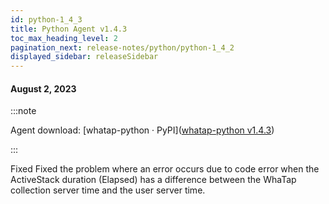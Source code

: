 ```yaml
---
id: python-1_4_3
title: Python Agent v1.4.3
toc_max_heading_level: 2
pagination_next: release-notes/python/python-1_4_2
displayed_sidebar: releaseSidebar
---
```


#### August 2, 2023

:::note

Agent download: [whatap-python · PyPI]([whatap-python v1.4.3](https://pypi.org/project/whatap-python/1.4.3/))

:::

<p><Status>Fixed</Status> Fixed the problem where an error occurs due to code error when the ActiveStack duration (Elapsed) has a difference between the WhaTap collection server time and the user server time.</p>

